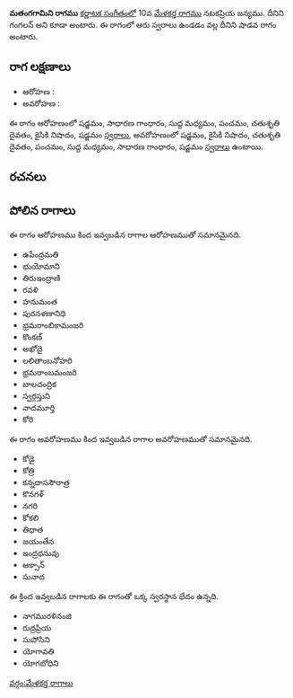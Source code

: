 {{Infobox ragam
	| name          	= మతంగగామిని
	| synonym	    	= గంగలన్
	| mela          	= 
	| chakra        	= 
	| janaka        	= 
	| type          	= శాడవ
	| arohanam      	= {{svaraC|S|G2|M1|P|D2|N2|S'}} 
	| avarohanam    	= {{svaraC|S'|N2|D2|P|M1|G2|S}}
	| jeeva         	=
	| chhaya        	=
	| nyasa         	=
	| vishesha      	= 
	| equivalent  		= 
}}
{{కర్ణాటక సంగీత రాగాలు}}
'''మతంగగామిని రాగము''' [[కర్ణాటక సంగీతం]]లో 10వ [[మేళకర్త రాగము]] నటకప్రియ జన్యము. దీనిని గంగలన్ అని కూడా అంటారు. ఈ రాగంలో ఆరు స్వరాలు ఉండడం వల్ల దీనిని షాడవ రాగం అంటారు.


==రాగ లక్షణాలు==


* ఆరోహణ : {{svaraC|S|G2|M1|P|D2|N2|S'}} 
* అవరోహణ : {{svaraC|S'|N2|D2|P|M1|G2|S}}

ఈ రాగం ఆరోహణంలో షడ్జమం, సాధారణ గాంధారం, సుద్ద మధ్యమం, పంచమం, చతుశృతి దైవతం, కైసికి నిషాదం, షడ్జమం [[స్వరాలు]], అవరోహణంలో షడ్జమం, కైసికి నిషాదం, చతుశృతి దైవతం, పంచమం, సుద్ద మధ్యమం, సాధారణ గాంధారం, షడ్జమం [[స్వరాలు]] ఉంటాయి.

==రచనలు==



==పోలిన రాగాలు==
ఈ రాగం ఆరోహణము కింద ఇవ్వబడిన రాగాల ఆరోహణముతో సమానమైనది.
* ఉపేంద్రమతి
* భుయోమాని
* తిరుఇంద్రాణి
* రవళి
* హనుమంత
* పురనళణానిధి
* భ్రమరాంబికామంజరి
* కొంకణ్
* అఖోదై
* లలితాంబనోహరి
* భ్రమరాంబమంజరి
* బాలచంద్రిక
* స్వర్గస్తుని
* నాదమూర్తి
* కోరి

ఈ రాగం అవరోహణము కింద ఇవ్వబడిన రాగాల అవరోహణముతో సమానమైనది.
* కోడై
* కోత్రి
* కన్నదాససౌరాత్ర
* కొనగళ్
* నగరి
* కోకలి
* తిధాత
* జయంతేన
* ఇంద్రధనువు
* ఆక్సాన్
* సునాద

ఈ క్రింద ఇవ్వబడిన రాగాలకు ఈ రాగంతో ఒక్క స్వరస్థాన భేదం ఉన్నది.
* నాగమురళినంజి
* రుద్రప్రియ
* సుపోసిని
* యోగావతి
* యోగబోధిని



[[వర్గం:మేళకర్త రాగాలు]]